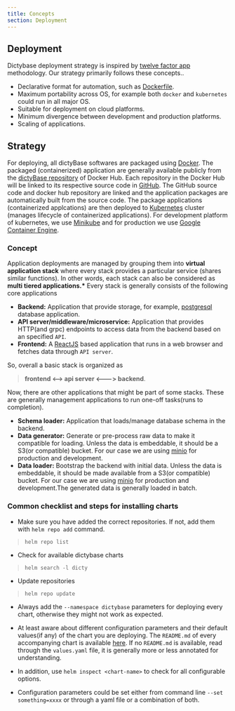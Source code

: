 ```yaml
---
title: Concepts
section: Deployment
---
```


## Deployment

Dictybase deployment strategy is inspired by [twelve factor
app](https://12factor.net/) methodology. Our strategy primarily follows these concepts..

- Declarative format for automation, such as [Dockerfile](https://docs.docker.com/engine/reference/builder/).
- Maximum portability across OS, for example both `docker` and `kubernetes`
  could run in all major OS.
- Suitable for deployment on cloud platforms.
- Minimum divergence between development and production platforms.
- Scaling of applications.

## Strategy

For deploying, all dictyBase softwares are packaged using
[Docker](https://docker.io). The packaged (containerized) application are
generally available publicly from the [dictyBase
repository](https://hub.docker.com/r/dictybase/) of Docker Hub. Each repository
in the Docker Hub will be linked to its respective source code in
[GitHub](https://github.com). The GitHub source code and docker hub repository
are linked and the application packages are automatically built from the source
code. The package applications (containerized applcations) are then deployed to
[Kubernetes](https://k8s.io) cluster (manages lifecycle of containerized
applications). For development platform of kubernetes, we use
[Minikube](https://github.com/kubernetes/minikube/#minikube) and for production
we use [Google Container Engine](https://cloud.google.com/kubernetes-engine/).

### Concept

Application deployments are managed by grouping them into **virtual application
stack** where every stack provides a particular service (shares similar functions).
In other words, each stack can also be considered as **multi tiered applications.\***
Every stack is generally consists of the following core applications

- **Backend:** Application that provide storage, for example,
  [postgresql](http://postgresql.org) database application.
- **API server/middleware/microservice:** Application that provides HTTP(and
  grpc) endpoints to access data from the backend based on an specified `API`.
- **Frontend:** A [ReactJS](https://reactjs.org/) based application that runs
  in a web browser and fetches data through `API server`.

So, overall a basic stack is organized as

> **frontend <--> api server <---> backend**.

Now, there are other applications that might be part of some stacks. These are
generally management applications to run one-off tasks(runs to completion).

- **Schema loader:** Application that loads/manage database schema in the
  backend.
- **Data generator:** Generate or pre-process raw data to make it compatible
  for loading. Unless the data is embeddable, it should be a S3(or compatible)
  bucket. For our case we are using [minio](https://docs.minio.io/) for
  production and development.
- **Data loader:** Bootstrap the backend with initial data. Unless the data is
  embeddable, it should be made available from a S3(or compatible) bucket. For
  our case we are using [minio](https://docs.minio.io/) for production and
  development.The generated data is generally loaded in batch.

### Common checklist and steps for installing charts

- Make sure you have added the correct repositories. If not, add them with
  `helm repo add` command.

> `helm repo list`

- Check for available dictybase charts

> `helm search -l dicty`

- Update repositories

> `helm repo update`

- Always add the `--namespace dictybase` parameters for deploying every chart,
  otherwise they might not work as expected.

- At least aware about different configuration parameters and their default
  values(if any) of the chart you are deploying. The `README.md` of every
  accompanying chart is available
  [here](https://github.com/dictybase-docker/kubernetes-charts/). If no
  `README.md` is available, read through the `values.yaml` file, it is generally
  more or less annotated for understanding.

- In addition, use `helm inspect <chart-name>` to check for all configurable options.

- Configuration parameters could be set either from command line `--set something=xxxx` or through a yaml file or a combination of both.
